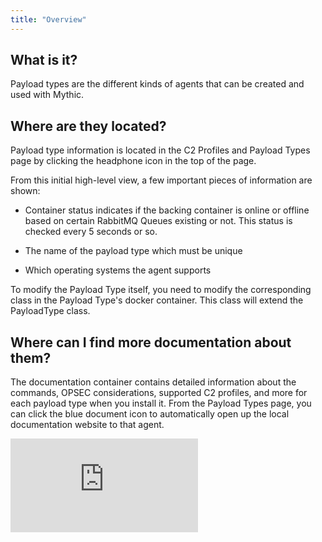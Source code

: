 ```yaml
---
title: "Overview"
---
```


## What is it?

Payload types are the different kinds of agents that can be created and used with Mythic.

## Where are they located?

Payload type information is located in the C2 Profiles and Payload Types page by clicking the headphone icon in the top of the page.

From this initial high-level view, a few important pieces of information are shown:

* Container status indicates if the backing container is online or offline based on certain RabbitMQ Queues existing or not. This status is checked every 5 seconds or so.

* The name of the payload type which must be unique

* Which operating systems the agent supports
<Info>
To modify the Payload Type itself, you need to modify the corresponding class in the Payload Type's docker container. This class will extend the PayloadType class.
</Info>

## Where can I find more documentation about them?

The documentation container contains detailed information about the commands, OPSEC considerations, supported C2 profiles, and more for each payload type when you install it. From the Payload Types page, you can click the blue document icon to automatically open up the local documentation website to that agent.

<iframe
  className="w-full aspect-video rounded-xl"
  src="https://www.youtube.com/embed/Yoe4yhAiWcc?si=8WVCU1I2geyIlOlY"
  title="Mythic Operator Video Series — Payload Types and C2 Profiles"
  frameBorder="0"
  allow="accelerometer; autoplay; clipboard-write; encrypted-media; gyroscope; picture-in-picture"
  allowFullScreen
></iframe>